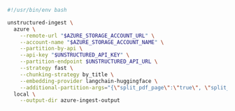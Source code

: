 ```bash CLI
#!/usr/bin/env bash

unstructured-ingest \
  azure \
    --remote-url "$AZURE_STORAGE_ACCOUNT_URL" \
    --account-name "$AZURE_STORAGE_ACCOUNT_NAME" \
    --partition-by-api \
    --api-key "$UNSTRUCTURED_API_KEY" \
    --partition-endpoint $UNSTRUCTURED_API_URL \
    --strategy fast \
    --chunking-strategy by_title \
    --embedding-provider langchain-huggingface \
    --additional-partition-args="{\"split_pdf_page\":\"true\", \"split_pdf_allow_failed\":\"true\", \"split_pdf_concurrency_level\": 15}" \
  local \
    --output-dir azure-ingest-output
```
